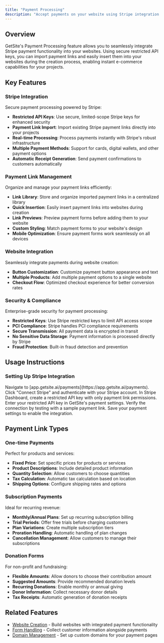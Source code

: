 ```yaml
---
title: "Payment Processing"
description: "Accept payments on your website using Stripe integration with secure restricted keys"
---
```


## Overview

GetSite's Payment Processing feature allows you to seamlessly integrate Stripe payment functionality into your websites. Using secure restricted API keys, you can import payment links and easily insert them into your websites during the creation process, enabling instant e-commerce capabilities for your projects.

## Key Features

### Stripe Integration

Secure payment processing powered by Stripe:

- **Restricted API Keys**: Use secure, limited-scope Stripe keys for enhanced security
- **Payment Link Import**: Import existing Stripe payment links directly into your projects
- **Real-time Processing**: Process payments instantly with Stripe's robust infrastructure
- **Multiple Payment Methods**: Support for cards, digital wallets, and other payment options
- **Automatic Receipt Generation**: Send payment confirmations to customers automatically

### Payment Link Management

Organize and manage your payment links efficiently:

- **Link Library**: Store and organize imported payment links in a centralized library
- **Quick Insertion**: Easily insert payment links into websites during creation
- **Link Previews**: Preview payment forms before adding them to your website
- **Custom Styling**: Match payment forms to your website's design
- **Mobile Optimization**: Ensure payment forms work seamlessly on all devices

### Website Integration

Seamlessly integrate payments during website creation:

- **Button Customization**: Customize payment button appearance and text
- **Multiple Products**: Add multiple payment options to a single website
- **Checkout Flow**: Optimized checkout experience for better conversion rates

### Security & Compliance

Enterprise-grade security for payment processing:

- **Restricted Keys**: Use Stripe restricted keys to limit API access scope
- **PCI Compliance**: Stripe handles PCI compliance requirements
- **Secure Transmission**: All payment data is encrypted in transit
- **No Sensitive Data Storage**: Payment information is processed directly by Stripe
- **Fraud Protection**: Built-in fraud detection and prevention

## Usage Instructions

### Setting Up Stripe Integration

<Steps>
  <Step title="Access Payment Settings">
    Navigate to [app.getsite.ai/payments](https://app.getsite.ai/payments).
  </Step>
  <Step title="Connect Stripe Account">
    Click "Connect Stripe" and authenticate with your Stripe account.
  </Step>
  <Step title="Generate Restricted Key">
    In Stripe Dashboard, create a restricted API key with only payment link
    permissions.
  </Step>
  <Step title="Add API Key">
    Enter your restricted API key in GetSite's payment settings.
  </Step>
  <Step title="Test Connection">
    Verify the connection by testing with a sample payment link.
  </Step>
  <Step title="Save Configuration">
    Save your payment settings to enable the integration.
  </Step>
</Steps>

## Payment Link Types

### One-time Payments

Perfect for products and services:

- **Fixed Price**: Set specific prices for products or services
- **Product Descriptions**: Include detailed product information
- **Quantity Selection**: Allow customers to choose quantities
- **Tax Calculation**: Automatic tax calculation based on location
- **Shipping Options**: Configure shipping rates and options

### Subscription Payments

Ideal for recurring revenue:

- **Monthly/Annual Plans**: Set up recurring subscription billing
- **Trial Periods**: Offer free trials before charging customers
- **Plan Variations**: Create multiple subscription tiers
- **Proration Handling**: Automatic handling of plan changes
- **Cancellation Management**: Allow customers to manage their subscriptions

### Donation Forms

For non-profit and fundraising:

- **Flexible Amounts**: Allow donors to choose their contribution amount
- **Suggested Amounts**: Provide recommended donation levels
- **Recurring Donations**: Enable monthly or annual giving
- **Donor Information**: Collect necessary donor details
- **Tax Receipts**: Automatic generation of donation receipts

## Related Features

- [Website Creation](/features/website-creation) - Build websites with integrated payment functionality
- [Form Handling](/features/form-handling) - Collect customer information alongside payments
- [Domain Management](/features/domain-management) - Set up custom domains for your payment pages
